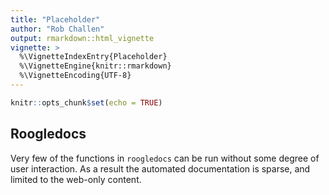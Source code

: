 ```yaml
---
title: "Placeholder"
author: "Rob Challen"
output: rmarkdown::html_vignette
vignette: >
  %\VignetteIndexEntry{Placeholder}
  %\VignetteEngine{knitr::rmarkdown}
  %\VignetteEncoding{UTF-8}
---
```


```r
knitr::opts_chunk$set(echo = TRUE)
```

## Roogledocs

Very few of the functions in `roogledocs` can be run without some degree of user 
interaction. As a result the automated documentation is sparse, and limited to
the web-only content.